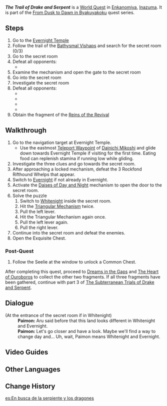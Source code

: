 {{Quest Infobox
|image         = World Quest The Trail of Drake and Serpent.png
|type          = World
|region        = Inazuma
|area          = Enkanomiya
|subarea       = Evernight Temple
|chapter       = From Dusk to Dawn in Byakuyakoku
|summary       = The Traveler and Paimon visit the Evernight Temple to retrieve a fragment of the Reins of Revival.
|startLocation = [[Evernight Temple]], [[Enkanomiya]], [[Inazuma]]
|prev          = The Subterranean Trials of Drake and Serpent
|next          = The Subterranean Trials of Drake and Serpent
|characters    = Paimon; Traveler
}}
'''''The Trail of Drake and Serpent''''' is a [[World Quest]] in [[Enkanomiya]], [[Inazuma]]. It is part of the [[From Dusk to Dawn in Byakuyakoku]] quest series.

==Steps==
# Go to the [[Evernight Temple]]
# Follow the trail of the [[Bathysmal Vishaps]] and search for the secret room (0/3)
# Go to the secret room
# Defeat all opponents:
#* {{Enemy|Rockfond Rifthound Whelp|x=3}}
# Examine the mechanism and open the gate to the secret room
# Go into the secret room
# Investigate the secret room
# Defeat all opponents:
#* {{Enemy|Rockfond Rifthound|x=1}}
#* {{Enemy|Rockfond Rifthound Whelp|x=1}}
#* {{Enemy|Thundercraven Rifthound|x=1}}
#* {{Enemy|Thundercraven Rifthound Whelp|x=1}}
# Obtain the fragment of the [[Reins of Revival Fragment (Temple)|Reins of the Revival]]

==Walkthrough==
# Go to the navigation target at Evernight Temple.
#*Use the eastmost [[Teleport Waypoint]] of [[Dainichi Mikoshi]] and glide down towards Evernight Temple if visiting for the first time. Eating food can replenish stamina if running low while gliding.
# Investigate the three clues and go towards the secret room.
# After approaching a locked mechanism, defeat the 3 Rockfond Rifthound Whelps that appear.
# Switch to [[Evernight]] if not already in Evernight.
# Activate the [[Daises of Day and Night]] mechanism to open the door to the secret room.
# Solve the puzzle
## Switch to [[Whitenight]] inside the secret room.
## Hit the [[Triangular Mechanism]] twice.
## Pull the left lever.
## Hit the Triangular Mechanism again once.
## Pull the left lever again.
## Pull the right lever.
# Continue into the secret room and defeat the enemies.
# Open the Exquisite Chest.

===Post-Quest===
# Follow the Seelie at the window to unlock a Common Chest.
After completing this quest, proceed to [[Dreams in the Gaps]] and [[The Heart of Ouroboros]] to collect the other two fragments. If all three fragments have been gathered, continue with part 3 of [[The Subterranean Trials of Drake and Serpent]].

==Dialogue==
{{Quest Description|You decide to head to the Evernight Temple to search for the fragment of the Reins of Revival.}}
{{Dialogue start}}
;(At the entrance of the secret room if in Whitenight)
:'''Paimon:''' Aru said before that this land looks different in Whitenight and Evernight.
:'''Paimon:''' Let's go closer and have a look. Maybe we'll find a way to change day and... Uh, wait, Paimon means Whitenight and Evernight.
{{Dialogue end}}

==Video Guides==
{{EVT
|video1   = https://youtu.be/umu6WIDh024?t=701
|caption1 = The Trail of Drake and Serpent Guide
}}

==Other Languages==
{{Other Languages
|en      = The Trail of Drake and Serpent
|zhs     = 寻得龙蛇踪
|zhs_rm  = Xún Dé Lóng Shé Zōng
|zht     = 尋得龍蛇蹤
|zht_rm  = Xún Dé Lóng Shé Zōng
|zh_tl   = Finding the Trails of Dragon and Snake
|ja      = 龍蛇追跡
|ja_rm   = Ryuuja Tsuiseki{{Assumed}}
|ja_tl   = Pursuit of the Dragon and Serpent
|ko      = 용과 뱀의 흔적을 찾다
|ko_rm   = Yonggwa Baem-ui Heunjeok-eul Chatda
|ko_tl   = Finding Traces of Dragon and Snake
|es      = En busca de la serpiente y los dragones
|es_tl   = In Search of the Serpent and the Dragons
|fr      = Sur la piste du dragon et du serpent
|fr_tl   = On the Trail of the Dragon and the Serpent
|ru      = По следам драконов и змея
|ru_tl   = Following the Trail of Drakes and Serpent
|th      = ตามหาร่องรอยมังกรและงู
|th_rm   = 
|th_tl   = 
|vi      = Tìm Vết Tích Long Xà
|vi_tl   = 
|de      = Spuren der Drachen und Schlangen
|de_tl   = Traces of Dragons and Snakes
|id      = Jejak Naga dan Ular
|id_tl   = Trail of Dragon and Serpent
|pt      = Rastros de Dragões e da Serpente
|pt_tl   = 
|tr      = Ejder ve Yılanın İzleri
|tr_tl   = 
|it      = Il sentiero del drago e del serpente
|it_tl   = 
}}

==Change History==
{{Change History|2.4}}
[[es:En busca de la serpiente y los dragones]]
